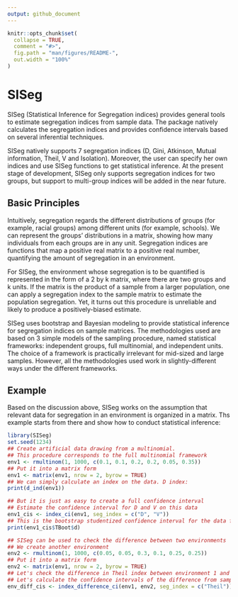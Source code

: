 ```yaml
---
output: github_document
---
```


<!-- README.md is generated from README.Rmd. Please edit that file -->

```r
knitr::opts_chunk$set(
  collapse = TRUE,
  comment = "#>",
  fig.path = "man/figures/README-",
  out.width = "100%"
)
```

# SISeg

SISeg (Statistical Inference for Segregation indices) provides general tools 
to estimate segregation indices from sample data. The package natively 
calculates the segregation indices and provides confidence intervals based on 
several inferential techniques.

SISeg natively supports 7 segregation indices (D, Gini, Atkinson, Mutual 
information, Theil, V and Isolation). Moreover, the user can specify her own
indices and use SISeg functions to get statistical inference. At the present 
stage of development, SISeg only supports segregation indices for two groups,
but support to multi-group indices will be added in the near future. 

<!-- badges: start -->
<!-- badges: end -->



<!-- ## Installation -->

<!-- You can install the released version of SISeg from [CRAN](https://CRAN.R-project.org) with: -->

<!-- ``` r -->
<!-- install.packages("SISeg") -->
<!-- ``` -->

<!-- And the development version from [GitHub](https://github.com/) with: -->

<!-- ``` r -->
<!-- # install.packages("devtools") -->
<!-- devtools::install_github("non87/SISeg") -->
<!-- ``` -->
## Basic Principles

Intuitively, segregation regards the different distributions of groups (for 
example, racial groups) among different units (for example, schools). We can
represent the groups' distributions in a matrix, showing how many individuals
from each groups are in any unit. Segregation indices are functions that map a 
positive real matrix to a positive real number, quantifying the amount of 
segregation in an environment.

For SISeg, the environment whose segregation is to be quantified is represented 
in the form of a 2 by k matrix, where there are two groups and k units. 
If the matrix is the product of a sample from a larger population, one can apply
a segregation index to the sample matrix to estimate the population segregation.
Yet, it turns out this procedure is unreliable and likely to produce a
positively-biased estimate. 

SISeg uses bootstrap and Bayesian modeling to provide statistical inference for 
segregation indices on sample matrices. The methodologies used are based on 3
simple models of the sampling procedure, named statistical frameworks: 
independent groups, full multinomial, and independent units. The choice of a 
framework is practically irrelevant for mid-sized and large samples. However, 
all the methodologies used work in slightly-different ways under the different
frameworks.


## Example

Based on the discussion above, SISeg works on the assumption that relevant data 
for segregation in an environment is organized in a matrix. Ths example starts
from there and show how to conduct statistical inference:

```r
library(SISeg)
set.seed(1234)
## Create artificial data drawing from a multinomial. 
## This procedure corresponds to the full multinomial framework
env1 <- rmultinom(1, 1000, c(0.1, 0.1, 0.2, 0.2, 0.05, 0.35))
## Put it into a matrix form
env1 <- matrix(env1, nrow = 2, byrow = TRUE)
## We can simply calculate an index on the data. D index:
print(d_ind(env1))

## But it is just as easy to create a full confidence interval
## Estimate the confidence interval for D and V on this data
env1_cis <- index_ci(env1, seg_index = c("D", "V"))
## This is the bootstrap studentized confidence interval for the data for D
print(env1_cis$TBoot$d)

## SISeg can be used to check the difference between two environments
## We create another environment
env2 <- rmultinom(1, 1000, c(0.05, 0.05, 0.3, 0.1, 0.25, 0.25))
## Put it into a matrix form
env2 <- matrix(env1, nrow = 2, byrow = TRUE)
## Let's check the difference in Theil index between environment 1 and 2
## Let's calculate the confidence intervals of the difference from samples
env_diff_cis <- index_difference_ci(env1, env2, seg_index = c("Theil"))
```
